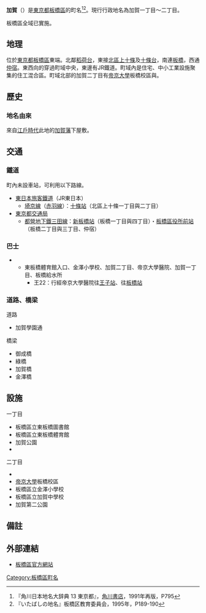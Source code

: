 {{Pathnav|日本|東京都|板橋區|frame=1}}
{{Infobox Settlement
|official_name =  加賀
|native_name =
|image_skyline = Kagahanshimoyashiki.jpg
|imagesize = 250px
|image_caption = 加賀藩下屋敷跡地（加賀公園）
|image_flag =
|image_seal =
| image_map =
| map_caption =
|subdivision_type = [[國家|國家]]
|subdivision_name = [[File:Flag_of_Japan.svg|border]] [[日本|日本]]
|subdivision_type1 = [[都道府縣|都道府縣]]
|subdivision_name1 = [[File:Flag_of_Tokyo_Prefecture.svg|25px]] [[東京都|東京都]]
|subdivision_type2 = [[東京都特別區|特別區]]
|subdivision_name2 = [[File:Flag_of_Itabashi,_Tokyo.svg|25px]] [[板橋區_(日本)|板橋區]]
|subdivision_type3 =
|subdivision_name3 =
|established_title =
|established_date =
|government_type =
|leader_title =
|leader_name =
|area_magnitude =
|area_total_sq_mi =
|area_total_km2 = 0.487
|area_land_sq_mi =
|area_land_km2 =
|area_urban_sq_mi =
|area_urban_km2 =
|area_metro_km2 =
|area_metro_sq_mi =
|population_as_of= 2014年（[[平成|平成]]26年）9月1日
|population_footnotes =<ref>[http://www.city.itabashi.tokyo.jp/c_kurashi/063/attached/attach_63751_1.xls 住民基本台帳による町丁目別世帯数及び人口表-東京都板橋区]</ref>
|population_total = 7975
|population_urban =
|population_metro =
|population_density_sq_mi =
|population_density_km2 = auto
| timezone = [[日本標準時間|JST]]
| utc_offset = +9
|timezone_DST =
|utc_offset_DST =
|latd=|latm=|lats=|latNS=
|longd=|longm=|longs=|longEW=
|elevation_footnotes=
|elevation_m =
|elevation_ft =
|postal_code_type = [[郵遞區號|郵遞區號]]
|postal_code = 173-0003　
|area_code = 03
|registration_plate = 練馬
|website =
|footnotes =
}}
'''加賀'''（{{jpn|j=加賀|hg=かが|rm=Kaga|f=y}}）是[[東京都|東京都]][[板橋區_(日本)|板橋區]]的町名<ref name="kado">『角川日本地名大辞典 13 東京都』，[[角川書店|角川書店]]，1991年再版，P795 </ref><ref name="ita">『いたばしの地名』板橋区教育委員会，1995年，P189-190</ref>。現行行政地名為加賀一丁目〜二丁目。

板橋區全域已實施{{link-ja|住居表示|住居表示}}。

== 地理 ==
位於[[東京都|東京都]][[板橋區_(日本)|板橋區]]東端。北鄰[[稻荷台|稻荷台]]，東接[[北區_(東京都)|北區]][[上十條|上十條]]及[[十條台|十條台]]，南連[[板橋_(東京都)|板橋]]，西通[[仲宿|仲宿]]。東西向的{{link-ja|石神井川|石神井川}}穿過町域中央，東邊有JR鐵道。町域內是住宅、中小工業設施聚集的住工混合區。町域北部的加賀二丁目有[[帝京大學|帝京大學]]板橋校區與{{link-ja|帝京大學醫學部附屬醫院|帝京大学医学部附属病院}}。

== 歷史 ==
{{expand section}}
=== 地名由來 ===
來自[[江戶時代|江戶時代]]此地的[[加賀藩|加賀藩]]下屋敷。

== 交通 ==
=== 鐵道 ===
町內未設車站，可利用以下路線。
* [[東日本旅客鐵道|東日本旅客鐵道]]（JR東日本）
** [[埼京線|埼京線]]（[[赤羽線|赤羽線]]）：[[十條站_(東京都)|十條站]]（北區上十條一丁目與二丁目）
* [[東京都交通局|東京都交通局]]
** [[都營地下鐵三田線|都營地下鐵三田線]]：[[新板橋站|新板橋站]]（板橋一丁目與四丁目）・[[板橋區役所前站|板橋區役所前站]]（板橋二丁目與三丁目、仲宿）

=== 巴士 ===
* {{link-ja|國際興業巴士|国際興業バス}}
** 東板橋體育館入口、金澤小學校、加賀二丁目、帝京大學醫院、加賀一丁目、板橋給水所
***王22：行經帝京大學醫院往[[王子站|王子站]]、往[[板橋站_(日本)|板橋站]]

=== 道路、橋梁 ===
; 道路
* 加賀學園通

; 橋梁
* 御成橋
* 綠橋
* 加賀橋
* 金澤橋

== 設施 ==
; 一丁目
* 板橋區立東板橋圖書館
* 板橋區立東板橋體育館
* 加賀公園
* {{link-ja|東京朝鮮中高級學校|東京朝鮮中高級学校}}
; 二丁目
* {{link-ja|帝京大學醫學部附屬醫院|帝京大学医学部附属病院}}
* [[帝京大學|帝京大學]]板橋校區
* 板橋區立金澤小學校
* 板橋區立加賀中學校
* 加賀第二公園

== 備註 ==
{{reflist}}

== 外部連結 ==
* [http://www.city.itabashi.tokyo.jp/ 板橋區官方網站]{{Wayback|url=http://www.city.itabashi.tokyo.jp/ |date=20140925083024 }}

{{板橋區的町名}}
{{DEFAULTSORT:Kaga}}
[[Category:板橋區町名|Category:板橋區町名]]